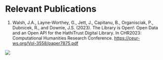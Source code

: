 # Relevant Publications {#sec-6}

1. Walsh, J.A., Layne-Worthey, G., Jett, J., Capitanu, B., Organisciak, P., Dubnicek, R., and Downie, J.S.  (2023). The Library is Open!: Open Data and an Open API for the HathiTrust Digital Library. In CHR2023: Computational Humanities Research Conference. [https://ceur-ws.org/Vol-3558/paper7875.pdf](https://ceur-ws.org/Vol-3558/paper7875.pdf)

![](images/footer.png){fig-align="center"}
